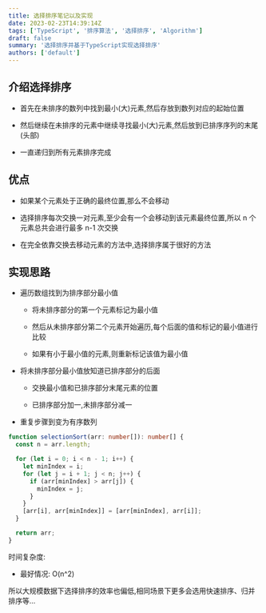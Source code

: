 ```yaml
---
title: 选择排序笔记以及实现
date: 2023-02-23T14:39:14Z
tags: ['TypeScript', '排序算法', '选择排序', 'Algorithm']
draft: false
summary: '选择排序并基于TypeScript实现选择排序'
authors: ['default']
---
```


<TOCInline toc={props.toc} exclude="Overview" toHeading={2} />

## 介绍选择排序

- 首先在未排序的数列中找到最小(大)元素,然后存放到数列对应的起始位置

- 然后继续在未排序的元素中继续寻找最小(大)元素,然后放到已排序序列的末尾(头部)

- 一直递归到所有元素排序完成

## 优点

- 如果某个元素处于正确的最终位置,那么不会移动

- 选择排序每次交换一对元素,至少会有一个会移动到该元素最终位置,所以 n 个元素总共会进行最多 n-1 次交换

- 在完全依靠交换去移动元素的方法中,选择排序属于很好的方法

## 实现思路

- 遍历数组找到为排序部分最小值

  - 将未排序部分的第一个元素标记为最小值

  - 然后从未排序部分第二个元素开始遍历,每个后面的值和标记的最小值进行比较

  - 如果有小于最小值的元素,则重新标记该值为最小值

- 将未排序部分最小值放知道已排序部分的后面

  - 交换最小值和已排序部分末尾元素的位置

  - 已排序部分加一,未排序部分减一

- 重复步骤到变为有序数列

```ts:selectionSort.ts
function selectionSort(arr: number[]): number[] {
  const n = arr.length;

  for (let i = 0; i < n - 1; i++) {
    let minIndex = i;
    for (let j = i + 1; j < n; j++) {
      if (arr[minIndex] > arr[j]) {
        minIndex = j;
      }
    }
    [arr[i], arr[minIndex]] = [arr[minIndex], arr[i]];
  }

  return arr;
}
```

时间复杂度:

- 最好情况: O(n^2)

所以大规模数据下选择排序的效率也偏低,相同场景下更多会选用快速排序、归并排序等...
